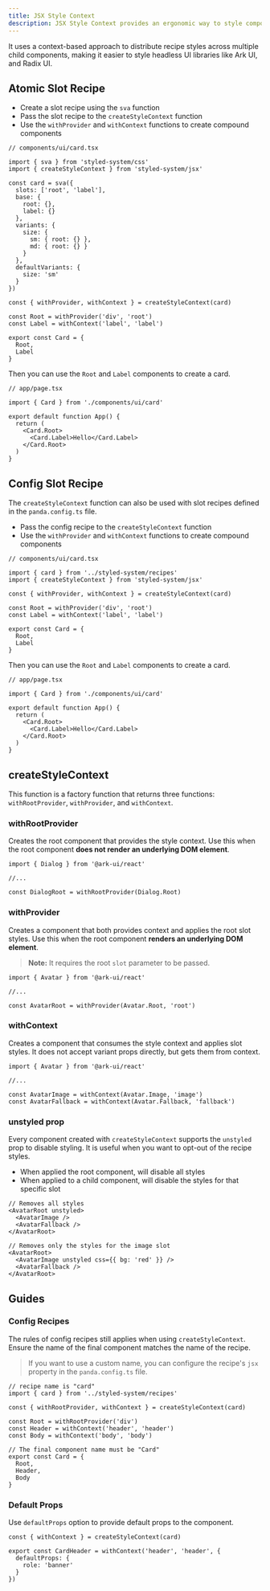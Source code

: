 ```yaml
---
title: JSX Style Context
description: JSX Style Context provides an ergonomic way to style compound components with slot recipes.
---
```


It uses a context-based approach to distribute recipe styles across multiple child components, making it easier to style
headless UI libraries like Ark UI, and Radix UI.

## Atomic Slot Recipe

- Create a slot recipe using the `sva` function
- Pass the slot recipe to the `createStyleContext` function
- Use the `withProvider` and `withContext` functions to create compound components

```tsx
// components/ui/card.tsx

import { sva } from 'styled-system/css'
import { createStyleContext } from 'styled-system/jsx'

const card = sva({
  slots: ['root', 'label'],
  base: {
    root: {},
    label: {}
  },
  variants: {
    size: {
      sm: { root: {} },
      md: { root: {} }
    }
  },
  defaultVariants: {
    size: 'sm'
  }
})

const { withProvider, withContext } = createStyleContext(card)

const Root = withProvider('div', 'root')
const Label = withContext('label', 'label')

export const Card = {
  Root,
  Label
}
```

Then you can use the `Root` and `Label` components to create a card.

```tsx
// app/page.tsx

import { Card } from './components/ui/card'

export default function App() {
  return (
    <Card.Root>
      <Card.Label>Hello</Card.Label>
    </Card.Root>
  )
}
```

## Config Slot Recipe

The `createStyleContext` function can also be used with slot recipes defined in the `panda.config.ts` file.

- Pass the config recipe to the `createStyleContext` function
- Use the `withProvider` and `withContext` functions to create compound components

```tsx
// components/ui/card.tsx

import { card } from '../styled-system/recipes'
import { createStyleContext } from 'styled-system/jsx'

const { withProvider, withContext } = createStyleContext(card)

const Root = withProvider('div', 'root')
const Label = withContext('label', 'label')

export const Card = {
  Root,
  Label
}
```

Then you can use the `Root` and `Label` components to create a card.

```tsx
// app/page.tsx

import { Card } from './components/ui/card'

export default function App() {
  return (
    <Card.Root>
      <Card.Label>Hello</Card.Label>
    </Card.Root>
  )
}
```

## createStyleContext

This function is a factory function that returns three functions: `withRootProvider`, `withProvider`, and `withContext`.

### withRootProvider

Creates the root component that provides the style context. Use this when the root component **does not render an
underlying DOM element**.

```tsx
import { Dialog } from '@ark-ui/react'

//...

const DialogRoot = withRootProvider(Dialog.Root)
```

### withProvider

Creates a component that both provides context and applies the root slot styles. Use this when the root component
**renders an underlying DOM element**.

> **Note:** It requires the root `slot` parameter to be passed.

```tsx
import { Avatar } from '@ark-ui/react'

//...

const AvatarRoot = withProvider(Avatar.Root, 'root')
```

### withContext

Creates a component that consumes the style context and applies slot styles. It does not accept variant props directly,
but gets them from context.

```tsx
import { Avatar } from '@ark-ui/react'

//...

const AvatarImage = withContext(Avatar.Image, 'image')
const AvatarFallback = withContext(Avatar.Fallback, 'fallback')
```

### unstyled prop

Every component created with `createStyleContext` supports the `unstyled` prop to disable styling. It is useful when you
want to opt-out of the recipe styles.

- When applied the root component, will disable all styles
- When applied to a child component, will disable the styles for that specific slot

```tsx
// Removes all styles
<AvatarRoot unstyled>
  <AvatarImage />
  <AvatarFallback />
</AvatarRoot>

// Removes only the styles for the image slot
<AvatarRoot>
  <AvatarImage unstyled css={{ bg: 'red' }} />
  <AvatarFallback />
</AvatarRoot>
```

## Guides

### Config Recipes

The rules of config recipes still applies when using `createStyleContext`. Ensure the name of the final component
matches the name of the recipe.

> If you want to use a custom name, you can configure the recipe's `jsx` property in the `panda.config.ts` file.

```tsx
// recipe name is "card"
import { card } from '../styled-system/recipes'

const { withRootProvider, withContext } = createStyleContext(card)

const Root = withRootProvider('div')
const Header = withContext('header', 'header')
const Body = withContext('body', 'body')

// The final component name must be "Card"
export const Card = {
  Root,
  Header,
  Body
}
```

### Default Props

Use `defaultProps` option to provide default props to the component.

```tsx
const { withContext } = createStyleContext(card)

export const CardHeader = withContext('header', 'header', {
  defaultProps: {
    role: 'banner'
  }
})
```
